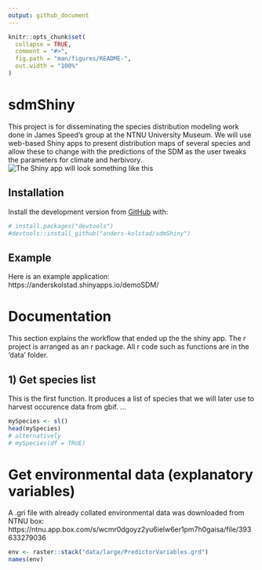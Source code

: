```yaml
---
output: github_document
---
```


<!-- README.md is generated from README.Rmd. Please edit that file -->

```r
knitr::opts_chunk$set(
  collapse = TRUE,
  comment = "#>",
  fig.path = "man/figures/README-",
  out.width = "100%"
)
```

# sdmShiny

<!-- badges: start -->
<!-- badges: end -->

This project is for disseminating the species distribution modeling work done in James Speed's group at the NTNU University Museum. We will use web-based Shiny apps to present distribution maps of several species and allow these to change with the predictions of the SDM as the user tweaks the parameters for climate and herbivory. 
![The Shiny app will look something like this](figures/app.png)


## Installation


Install the development version from [GitHub](https://github.com/) with:

``` r
# install.packages("devtools")
#devtools::install_github("anders-kolstad/sdmShiny")
```

## Example
Here is an example application:
https://anderskolstad.shinyapps.io/demoSDM/


# Documentation
This section explains the workflow that ended up the the shiny app. The r project is arranged as an r package. All r code such as functions are in the 'data' folder.

## 1) Get species list
This is the first function. It produces a list of species that we will later use to harvest occurence data from gbif. ...
```r
mySpecies <- sl()
head(mySpecies)
# alternatively
# mySpecies(df = TRUE)
```

# Get environmental data (explanatory variables)
A .gri file with already collated environmental data was downloaded from NTNU box: https://ntnu.app.box.com/s/wcmr0dgoyz2yu6ielw6er1pm7h0gaisa/file/393633279036

```r
env <- raster::stack("data/large/PredictorVariables.grd")
names(env)
```
